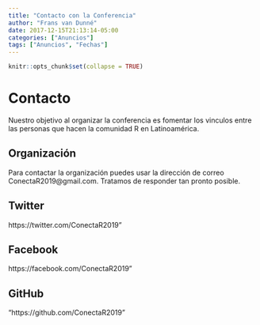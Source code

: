 ```yaml
---
title: "Contacto con la Conferencia"
author: "Frans van Dunné"
date: 2017-12-15T21:13:14-05:00
categories: ["Anuncios"]
tags: ["Anuncios", "Fechas"]
---
```


```r
knitr::opts_chunk$set(collapse = TRUE)
```

# Contacto

Nuestro objetivo al organizar la conferencia es fomentar los vinculos entre las personas que hacen la comunidad R en Latinoamérica. 

## Organización

Para contactar la organización puedes usar la dirección de correo ConectaR2019@gmail.com. Tratamos de responder tan pronto posible.

## Twitter

https://twitter.com/ConectaR2019"

## Facebook

https://facebook.com/ConectaR2019"

## GitHub

"https://github.com/ConectaR2019"
